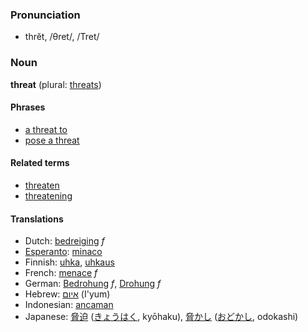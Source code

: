 === Pronunciation ===
*thrĕt, /θret/, /Tret/

=== Noun ===
'''threat''' (plural: [[threats]])

====Phrases====
*[[a threat to]]
*[[pose a threat]]

====Related terms====
*[[threaten]]
*[[threatening]]

====Translations====
*Dutch: [[bedreiging]] ''f''
*[[Esperanto]]: [[minaco]]
*Finnish: [[uhka]], [[uhkaus]]
*French: [[menace]] ''f''
*German: [[Bedrohung]] ''f'', [[Drohung]] ''f''
*Hebrew: [[איום]] (I'yum)
*Indonesian: [[ancam|ancaman]]
*Japanese: [[脅迫]] ([[きょうはく]], kyōhaku), [[脅かし]] ([[おどかし]], odokashi)